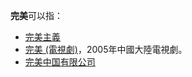'''完美'''可以指：
*[[完美主義|完美主義]]
*[[完美_(電視劇)|完美 (電視劇)]]，2005年中國大陸電視劇。
*[[完美中国有限公司|完美中国有限公司]]
{{disambig|cat=二字消歧義}}